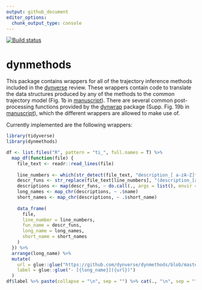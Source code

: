 ```yaml
---
output: github_document
editor_options: 
  chunk_output_type: console
---
```


<!-- README.md is generated from README.Rmd. Please edit that file -->

[![Build status](https://travis-ci.org/dynverse/dynmethods.svg?branch=master)](https://travis-ci.org/dynverse/dynmethods)

# dynmethods
This package contains wrappers for all of the trajectory inference methods included in the [dynverse](https://www.github.com/dynverse/dynverse) review. 
These wrappers contain code to translate the data structures produced by any of the methods to the common trajectory model (Fig. 1b in [manuscript](https://www.biorxiv.org/content/early/2018/03/05/276907)). 
There are several common post-processing functions provided by the [dynwrap](https://www.github.com/dynverse/dynwrap) package 
(Supp. Fig. 19b in [manuscript](https://www.biorxiv.org/content/early/2018/03/05/276907)), which the different wrappers are allowed to make use of.

Currently implemented are the following wrappers:

```r
library(tidyverse)
library(dynmethods)

df <- list.files("R", pattern = "ti_", full.names = T) %>% 
  map_df(function(file) {
    file_text <- readr::read_lines(file)
    
    line_numbers <- which(str_detect(file_text, "description_[ a-zA-Z]*<- function"))
    descr_funs <- str_replace(file_text[line_numbers], "(description_[a-zA-Z]*) <- .*", "\\1")
    descriptions <- map(descr_funs, ~ do.call(., args = list(), envir = asNamespace("dynmethods")))
    long_names <- map_chr(descriptions, ~ .$name)
    short_names <- map_chr(descriptions, ~ .$short_name)
    
    data_frame(
      file, 
      line_number = line_numbers,
      fun_name = descr_funs,
      long_name = long_names,
      short_name = short_names
    )
  }) %>% 
  arrange(long_name) %>% 
  mutate(
    url = glue::glue("https://github.com/dynverse/dynmethods/blob/master/{file}#L{line_number}"),
    label = glue::glue("- [{long_name}]({url})")
  )
df$label %>% paste(collapse = "\n", sep = "") %>% cat(., "\n", sep = "")

```
